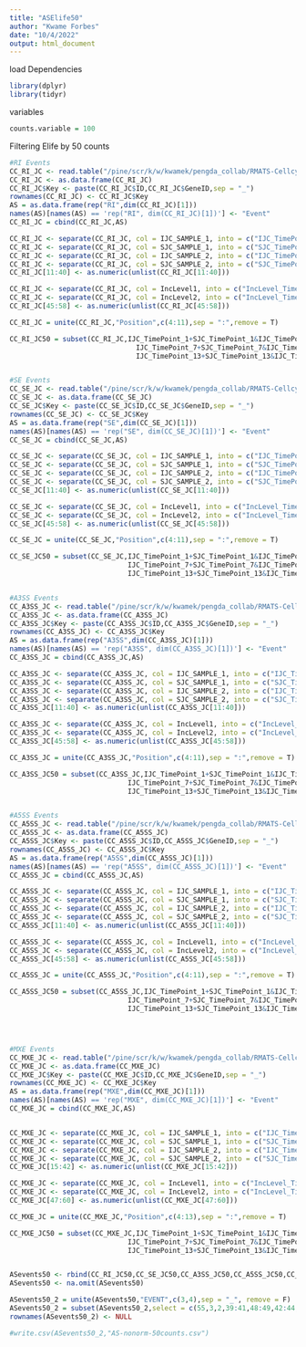 ```yaml
---
title: "ASElife50"
author: "Kwame Forbes"
date: "10/4/2022"
output: html_document
---
```


load Dependencies
```r
library(dplyr)
library(tidyr)
```

variables
```r
counts.variable = 100
```

Filtering Elife by 50 counts
```r
#RI Events
CC_RI_JC <- read.table("/pine/scr/k/w/kwamek/pengda_collab/RMATS-Cellcycle/RI.MATS.JC.txt",header = T)
CC_RI_JC <- as.data.frame(CC_RI_JC)
CC_RI_JC$Key <- paste(CC_RI_JC$ID,CC_RI_JC$GeneID,sep = "_")
rownames(CC_RI_JC) <- CC_RI_JC$Key
AS = as.data.frame(rep("RI",dim(CC_RI_JC)[1]))
names(AS)[names(AS) == 'rep("RI", dim(CC_RI_JC)[1])'] <- "Event"
CC_RI_JC = cbind(CC_RI_JC,AS)

CC_RI_JC <- separate(CC_RI_JC, col = IJC_SAMPLE_1, into = c("IJC_TimePoint_1","IJC_TimePoint_2","IJC_TimePoint_3","IJC_TimePoint_6","IJC_TimePoint_7","IJC_TimePoint_8","IJC_TimePoint_12","IJC_TimePoint_13","IJC_TimePoint_14"),sep = ",",remove = T)
CC_RI_JC <- separate(CC_RI_JC, col = SJC_SAMPLE_1, into = c("SJC_TimePoint_1","SJC_TimePoint_2","SJC_TimePoint_3","SJC_TimePoint_6","SJC_TimePoint_7","SJC_TimePoint_8","SJC_TimePoint_12","SJC_TimePoint_13","SJC_TimePoint_14"),sep = ",",remove = T)
CC_RI_JC <- separate(CC_RI_JC, col = IJC_SAMPLE_2, into = c("IJC_TimePoint_4","IJC_TimePoint_5","IJC_TimePoint_9","IJC_TimePoint_10","IJC_TimePoint_11"),sep = ",",remove = T)
CC_RI_JC <- separate(CC_RI_JC, col = SJC_SAMPLE_2, into = c("SJC_TimePoint_4","SJC_TimePoint_5","SJC_TimePoint_9","SJC_TimePoint_10","SJC_TimePoint_11"),sep = ",",remove = T)
CC_RI_JC[11:40] <- as.numeric(unlist(CC_RI_JC[11:40]))

CC_RI_JC <- separate(CC_RI_JC, col = IncLevel1, into = c("IncLevel_TimePoint_1","IncLevel_TimePoint_2","IncLevel_TimePoint_3","IncLevel_TimePoint_6","IncLevel_TimePoint_7","IncLevel_TimePoint_8","IncLevel_TimePoint_12","IncLevel_TimePoint_13","IncLevel_TimePoint_14"),sep = ",",remove = T)
CC_RI_JC <- separate(CC_RI_JC, col = IncLevel2, into = c("IncLevel_TimePoint_4","IncLevel_TimePoint_5","IncLevel_TimePoint_9","IncLevel_TimePoint_10","IncLevel_TimePoint_11"),sep = ",",remove = T)
CC_RI_JC[45:58] <- as.numeric(unlist(CC_RI_JC[45:58]))

CC_RI_JC = unite(CC_RI_JC,"Position",c(4:11),sep = ":",remove = T)

CC_RI_JC50 = subset(CC_RI_JC,IJC_TimePoint_1+SJC_TimePoint_1&IJC_TimePoint_2+SJC_TimePoint_2&IJC_TimePoint_3+SJC_TimePoint_3&IJC_TimePoint_4+SJC_TimePoint_4&IJC_TimePoint_5+SJC_TimePoint_5&IJC_TimePoint_6+SJC_TimePoint_6&
                               IJC_TimePoint_7+SJC_TimePoint_7&IJC_TimePoint_8+SJC_TimePoint_8&IJC_TimePoint_9+SJC_TimePoint_9&IJC_TimePoint_10+SJC_TimePoint_10&IJC_TimePoint_11+SJC_TimePoint_11&IJC_TimePoint_12+SJC_TimePoint_12&
                               IJC_TimePoint_13+SJC_TimePoint_13&IJC_TimePoint_14+SJC_TimePoint_14>=counts.variable)


#SE Events
CC_SE_JC <- read.table("/pine/scr/k/w/kwamek/pengda_collab/RMATS-Cellcycle/SE.MATS.JC.txt",header = T)
CC_SE_JC <- as.data.frame(CC_SE_JC)
CC_SE_JC$Key <- paste(CC_SE_JC$ID,CC_SE_JC$GeneID,sep = "_")
rownames(CC_SE_JC) <- CC_SE_JC$Key
AS = as.data.frame(rep("SE",dim(CC_SE_JC)[1]))
names(AS)[names(AS) == 'rep("SE", dim(CC_SE_JC)[1])'] <- "Event"
CC_SE_JC = cbind(CC_SE_JC,AS)

CC_SE_JC <- separate(CC_SE_JC, col = IJC_SAMPLE_1, into = c("IJC_TimePoint_1","IJC_TimePoint_2","IJC_TimePoint_3","IJC_TimePoint_6","IJC_TimePoint_7","IJC_TimePoint_8","IJC_TimePoint_12","IJC_TimePoint_13","IJC_TimePoint_14"),sep = ",",remove = T)
CC_SE_JC <- separate(CC_SE_JC, col = SJC_SAMPLE_1, into = c("SJC_TimePoint_1","SJC_TimePoint_2","SJC_TimePoint_3","SJC_TimePoint_6","SJC_TimePoint_7","SJC_TimePoint_8","SJC_TimePoint_12","SJC_TimePoint_13","SJC_TimePoint_14"),sep = ",",remove = T)
CC_SE_JC <- separate(CC_SE_JC, col = IJC_SAMPLE_2, into = c("IJC_TimePoint_4","IJC_TimePoint_5","IJC_TimePoint_9","IJC_TimePoint_10","IJC_TimePoint_11"),sep = ",",remove = T)
CC_SE_JC <- separate(CC_SE_JC, col = SJC_SAMPLE_2, into = c("SJC_TimePoint_4","SJC_TimePoint_5","SJC_TimePoint_9","SJC_TimePoint_10","SJC_TimePoint_11"),sep = ",",remove = T)
CC_SE_JC[11:40] <- as.numeric(unlist(CC_SE_JC[11:40]))

CC_SE_JC <- separate(CC_SE_JC, col = IncLevel1, into = c("IncLevel_TimePoint_1","IncLevel_TimePoint_2","IncLevel_TimePoint_3","IncLevel_TimePoint_6","IncLevel_TimePoint_7","IncLevel_TimePoint_8","IncLevel_TimePoint_12","IncLevel_TimePoint_13","IncLevel_TimePoint_14"),sep = ",",remove = T)
CC_SE_JC <- separate(CC_SE_JC, col = IncLevel2, into = c("IncLevel_TimePoint_4","IncLevel_TimePoint_5","IncLevel_TimePoint_9","IncLevel_TimePoint_10","IncLevel_TimePoint_11"),sep = ",",remove = T)
CC_SE_JC[45:58] <- as.numeric(unlist(CC_SE_JC[45:58]))

CC_SE_JC = unite(CC_SE_JC,"Position",c(4:11),sep = ":",remove = T)

CC_SE_JC50 = subset(CC_SE_JC,IJC_TimePoint_1+SJC_TimePoint_1&IJC_TimePoint_2+SJC_TimePoint_2&IJC_TimePoint_3+SJC_TimePoint_3&IJC_TimePoint_4+SJC_TimePoint_4&IJC_TimePoint_5+SJC_TimePoint_5&IJC_TimePoint_6+SJC_TimePoint_6&
                             IJC_TimePoint_7+SJC_TimePoint_7&IJC_TimePoint_8+SJC_TimePoint_8&IJC_TimePoint_9+SJC_TimePoint_9&IJC_TimePoint_10+SJC_TimePoint_10&IJC_TimePoint_11+SJC_TimePoint_11&IJC_TimePoint_12+SJC_TimePoint_12&
                             IJC_TimePoint_13+SJC_TimePoint_13&IJC_TimePoint_14+SJC_TimePoint_14>=counts.variable)


#A3SS Events
CC_A3SS_JC <- read.table("/pine/scr/k/w/kwamek/pengda_collab/RMATS-Cellcycle/A3SS.MATS.JC.txt",header = T)
CC_A3SS_JC <- as.data.frame(CC_A3SS_JC)
CC_A3SS_JC$Key <- paste(CC_A3SS_JC$ID,CC_A3SS_JC$GeneID,sep = "_")
rownames(CC_A3SS_JC) <- CC_A3SS_JC$Key
AS = as.data.frame(rep("A3SS",dim(CC_A3SS_JC)[1]))
names(AS)[names(AS) == 'rep("A3SS", dim(CC_A3SS_JC)[1])'] <- "Event"
CC_A3SS_JC = cbind(CC_A3SS_JC,AS)

CC_A3SS_JC <- separate(CC_A3SS_JC, col = IJC_SAMPLE_1, into = c("IJC_TimePoint_1","IJC_TimePoint_2","IJC_TimePoint_3","IJC_TimePoint_6","IJC_TimePoint_7","IJC_TimePoint_8","IJC_TimePoint_12","IJC_TimePoint_13","IJC_TimePoint_14"),sep = ",",remove = T)
CC_A3SS_JC <- separate(CC_A3SS_JC, col = SJC_SAMPLE_1, into = c("SJC_TimePoint_1","SJC_TimePoint_2","SJC_TimePoint_3","SJC_TimePoint_6","SJC_TimePoint_7","SJC_TimePoint_8","SJC_TimePoint_12","SJC_TimePoint_13","SJC_TimePoint_14"),sep = ",",remove = T)
CC_A3SS_JC <- separate(CC_A3SS_JC, col = IJC_SAMPLE_2, into = c("IJC_TimePoint_4","IJC_TimePoint_5","IJC_TimePoint_9","IJC_TimePoint_10","IJC_TimePoint_11"),sep = ",",remove = T)
CC_A3SS_JC <- separate(CC_A3SS_JC, col = SJC_SAMPLE_2, into = c("SJC_TimePoint_4","SJC_TimePoint_5","SJC_TimePoint_9","SJC_TimePoint_10","SJC_TimePoint_11"),sep = ",",remove = T)
CC_A3SS_JC[11:40] <- as.numeric(unlist(CC_A3SS_JC[11:40]))

CC_A3SS_JC <- separate(CC_A3SS_JC, col = IncLevel1, into = c("IncLevel_TimePoint_1","IncLevel_TimePoint_2","IncLevel_TimePoint_3","IncLevel_TimePoint_6","IncLevel_TimePoint_7","IncLevel_TimePoint_8","IncLevel_TimePoint_12","IncLevel_TimePoint_13","IncLevel_TimePoint_14"),sep = ",",remove = T)
CC_A3SS_JC <- separate(CC_A3SS_JC, col = IncLevel2, into = c("IncLevel_TimePoint_4","IncLevel_TimePoint_5","IncLevel_TimePoint_9","IncLevel_TimePoint_10","IncLevel_TimePoint_11"),sep = ",",remove = T)
CC_A3SS_JC[45:58] <- as.numeric(unlist(CC_A3SS_JC[45:58]))

CC_A3SS_JC = unite(CC_A3SS_JC,"Position",c(4:11),sep = ":",remove = T)

CC_A3SS_JC50 = subset(CC_A3SS_JC,IJC_TimePoint_1+SJC_TimePoint_1&IJC_TimePoint_2+SJC_TimePoint_2&IJC_TimePoint_3+SJC_TimePoint_3&IJC_TimePoint_4+SJC_TimePoint_4&IJC_TimePoint_5+SJC_TimePoint_5&IJC_TimePoint_6+SJC_TimePoint_6&
                             IJC_TimePoint_7+SJC_TimePoint_7&IJC_TimePoint_8+SJC_TimePoint_8&IJC_TimePoint_9+SJC_TimePoint_9&IJC_TimePoint_10+SJC_TimePoint_10&IJC_TimePoint_11+SJC_TimePoint_11&IJC_TimePoint_12+SJC_TimePoint_12&
                             IJC_TimePoint_13+SJC_TimePoint_13&IJC_TimePoint_14+SJC_TimePoint_14>=counts.variable)


#A5SS Events
CC_A5SS_JC <- read.table("/pine/scr/k/w/kwamek/pengda_collab/RMATS-Cellcycle/A5SS.MATS.JC.txt",header = T)
CC_A5SS_JC <- as.data.frame(CC_A5SS_JC)
CC_A5SS_JC$Key <- paste(CC_A5SS_JC$ID,CC_A5SS_JC$GeneID,sep = "_")
rownames(CC_A5SS_JC) <- CC_A5SS_JC$Key
AS = as.data.frame(rep("A5SS",dim(CC_A5SS_JC)[1]))
names(AS)[names(AS) == 'rep("A5SS", dim(CC_A5SS_JC)[1])'] <- "Event"
CC_A5SS_JC = cbind(CC_A5SS_JC,AS)

CC_A5SS_JC <- separate(CC_A5SS_JC, col = IJC_SAMPLE_1, into = c("IJC_TimePoint_1","IJC_TimePoint_2","IJC_TimePoint_3","IJC_TimePoint_6","IJC_TimePoint_7","IJC_TimePoint_8","IJC_TimePoint_12","IJC_TimePoint_13","IJC_TimePoint_14"),sep = ",",remove = T)
CC_A5SS_JC <- separate(CC_A5SS_JC, col = SJC_SAMPLE_1, into = c("SJC_TimePoint_1","SJC_TimePoint_2","SJC_TimePoint_3","SJC_TimePoint_6","SJC_TimePoint_7","SJC_TimePoint_8","SJC_TimePoint_12","SJC_TimePoint_13","SJC_TimePoint_14"),sep = ",",remove = T)
CC_A5SS_JC <- separate(CC_A5SS_JC, col = IJC_SAMPLE_2, into = c("IJC_TimePoint_4","IJC_TimePoint_5","IJC_TimePoint_9","IJC_TimePoint_10","IJC_TimePoint_11"),sep = ",",remove = T)
CC_A5SS_JC <- separate(CC_A5SS_JC, col = SJC_SAMPLE_2, into = c("SJC_TimePoint_4","SJC_TimePoint_5","SJC_TimePoint_9","SJC_TimePoint_10","SJC_TimePoint_11"),sep = ",",remove = T)
CC_A5SS_JC[11:40] <- as.numeric(unlist(CC_A5SS_JC[11:40]))

CC_A5SS_JC <- separate(CC_A5SS_JC, col = IncLevel1, into = c("IncLevel_TimePoint_1","IncLevel_TimePoint_2","IncLevel_TimePoint_3","IncLevel_TimePoint_6","IncLevel_TimePoint_7","IncLevel_TimePoint_8","IncLevel_TimePoint_12","IncLevel_TimePoint_13","IncLevel_TimePoint_14"),sep = ",",remove = T)
CC_A5SS_JC <- separate(CC_A5SS_JC, col = IncLevel2, into = c("IncLevel_TimePoint_4","IncLevel_TimePoint_5","IncLevel_TimePoint_9","IncLevel_TimePoint_10","IncLevel_TimePoint_11"),sep = ",",remove = T)
CC_A5SS_JC[45:58] <- as.numeric(unlist(CC_A5SS_JC[45:58]))

CC_A5SS_JC = unite(CC_A5SS_JC,"Position",c(4:11),sep = ":",remove = T)

CC_A5SS_JC50 = subset(CC_A5SS_JC,IJC_TimePoint_1+SJC_TimePoint_1&IJC_TimePoint_2+SJC_TimePoint_2&IJC_TimePoint_3+SJC_TimePoint_3&IJC_TimePoint_4+SJC_TimePoint_4&IJC_TimePoint_5+SJC_TimePoint_5&IJC_TimePoint_6+SJC_TimePoint_6&
                             IJC_TimePoint_7+SJC_TimePoint_7&IJC_TimePoint_8+SJC_TimePoint_8&IJC_TimePoint_9+SJC_TimePoint_9&IJC_TimePoint_10+SJC_TimePoint_10&IJC_TimePoint_11+SJC_TimePoint_11&IJC_TimePoint_12+SJC_TimePoint_12&
                             IJC_TimePoint_13+SJC_TimePoint_13&IJC_TimePoint_14+SJC_TimePoint_14>=counts.variable)




#MXE Events
CC_MXE_JC <- read.table("/pine/scr/k/w/kwamek/pengda_collab/RMATS-Cellcycle/MXE.MATS.JC.txt",header = T)
CC_MXE_JC <- as.data.frame(CC_MXE_JC)
CC_MXE_JC$Key <- paste(CC_MXE_JC$ID,CC_MXE_JC$GeneID,sep = "_")
rownames(CC_MXE_JC) <- CC_MXE_JC$Key
AS = as.data.frame(rep("MXE",dim(CC_MXE_JC)[1]))
names(AS)[names(AS) == 'rep("MXE", dim(CC_MXE_JC)[1])'] <- "Event"
CC_MXE_JC = cbind(CC_MXE_JC,AS)


CC_MXE_JC <- separate(CC_MXE_JC, col = IJC_SAMPLE_1, into = c("IJC_TimePoint_1","IJC_TimePoint_2","IJC_TimePoint_3","IJC_TimePoint_6","IJC_TimePoint_7","IJC_TimePoint_8","IJC_TimePoint_12","IJC_TimePoint_13","IJC_TimePoint_14"),sep = ",",remove = T)
CC_MXE_JC <- separate(CC_MXE_JC, col = SJC_SAMPLE_1, into = c("SJC_TimePoint_1","SJC_TimePoint_2","SJC_TimePoint_3","SJC_TimePoint_6","SJC_TimePoint_7","SJC_TimePoint_8","SJC_TimePoint_12","SJC_TimePoint_13","SJC_TimePoint_14"),sep = ",",remove = T)
CC_MXE_JC <- separate(CC_MXE_JC, col = IJC_SAMPLE_2, into = c("IJC_TimePoint_4","IJC_TimePoint_5","IJC_TimePoint_9","IJC_TimePoint_10","IJC_TimePoint_11"),sep = ",",remove = T)
CC_MXE_JC <- separate(CC_MXE_JC, col = SJC_SAMPLE_2, into = c("SJC_TimePoint_4","SJC_TimePoint_5","SJC_TimePoint_9","SJC_TimePoint_10","SJC_TimePoint_11"),sep = ",",remove = T)
CC_MXE_JC[15:42] <- as.numeric(unlist(CC_MXE_JC[15:42]))

CC_MXE_JC <- separate(CC_MXE_JC, col = IncLevel1, into = c("IncLevel_TimePoint_1","IncLevel_TimePoint_2","IncLevel_TimePoint_3","IncLevel_TimePoint_6","IncLevel_TimePoint_7","IncLevel_TimePoint_8","IncLevel_TimePoint_12","IncLevel_TimePoint_13","IncLevel_TimePoint_14"),sep = ",",remove = T)
CC_MXE_JC <- separate(CC_MXE_JC, col = IncLevel2, into = c("IncLevel_TimePoint_4","IncLevel_TimePoint_5","IncLevel_TimePoint_9","IncLevel_TimePoint_10","IncLevel_TimePoint_11"),sep = ",",remove = T)
CC_MXE_JC[47:60] <- as.numeric(unlist(CC_MXE_JC[47:60]))

CC_MXE_JC = unite(CC_MXE_JC,"Position",c(4:13),sep = ":",remove = T)

CC_MXE_JC50 = subset(CC_MXE_JC,IJC_TimePoint_1+SJC_TimePoint_1&IJC_TimePoint_2+SJC_TimePoint_2&IJC_TimePoint_3+SJC_TimePoint_3&IJC_TimePoint_4+SJC_TimePoint_4&IJC_TimePoint_5+SJC_TimePoint_5&IJC_TimePoint_6+SJC_TimePoint_6&
                             IJC_TimePoint_7+SJC_TimePoint_7&IJC_TimePoint_8+SJC_TimePoint_8&IJC_TimePoint_9+SJC_TimePoint_9&IJC_TimePoint_10+SJC_TimePoint_10&IJC_TimePoint_11+SJC_TimePoint_11&IJC_TimePoint_12+SJC_TimePoint_12&
                             IJC_TimePoint_13+SJC_TimePoint_13&IJC_TimePoint_14+SJC_TimePoint_14>=counts.variable)


ASevents50 <- rbind(CC_RI_JC50,CC_SE_JC50,CC_A3SS_JC50,CC_A5SS_JC50,CC_MXE_JC50)
ASevents50 <- na.omit(ASevents50)
```

```r

ASevents50_2 = unite(ASevents50,"EVENT",c(3,4),sep = "_", remove = F)
ASevents50_2 = subset(ASevents50_2,select = c(55,3,2,39:41,48:49,42:44,50:52,45:47))
rownames(ASevents50_2) <- NULL

#write.csv(ASevents50_2,"AS-nonorm-50counts.csv")
```





